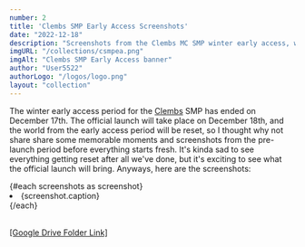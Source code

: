 ```yaml
---
number: 2
title: 'Clembs SMP Early Access Screenshots' 
date: "2022-12-18"
description: "Screenshots from the Clembs MC SMP winter early access, wanted to share them since it will be reset."
imgURL: "/collections/csmpea.png"
imgAlt: "Clembs SMP Early Access banner"
author: "User5522" 
authorLogo: "/logos/logo.png" 
layout: "collection"
---
```

<script>
	let screenshots =
		[
			{caption: "my [otter] team base coords", gDriveID: "1AWhP_Ao-_oJ1K1uabQDrIvmniWt9HQ20", imgAlt: ""},
			{caption: "Cool 1.19 cave I found", gDriveID: "1y92djFMQeoD1E_8rp8kxo6A_hzcE-lfW", imgAlt: ""},
			{caption: "My shit nether spawn", gDriveID: "1TcSIvQLq3VURqlE6skS2MKYJYq9O4z1S", imgAlt: ""},
			{caption: "Damn flying cow that got my coords leaked", gDriveID: "1OE1yy7FUbR6SY4y_F18tCwxEwkPjzZtG", imgAlt: ""},
			{caption: "Me building a pillar next to navy's huge cock monument", gDriveID: "168KHZ6kny34SoBUrxeFP6kRC05Kgcz--", imgAlt: ""},
			{caption: "Glowstone dog with a cock", gDriveID: "1hl0gvKx9f0BC5-Nb8ZKM-iCrU8MGBNzy", imgAlt: ""},
			{caption: "Cool ocean monument near spawn", gDriveID: "1vNmPPaaT3K7KdNHADZ1QlxnAKL2dDJBB", imgAlt: ""},
			{caption: "Stupid flying chicken at spawn", gDriveID: "1FWPV5YAO6_1IbaGN5yHI5Myc0OVGV5az", imgAlt: ""},
			{caption: "Crazy bugged flying pig that we got to Y100", gDriveID: "135zGYTC4CWvumuro2zUBTSHoq0z-E3un", imgAlt: ""},
			{caption: "Usered stuck on an other bugged flying pig", gDriveID: "1Ky59vMh0Kt1VscN6Ek58KzgROBuJFn3q", imgAlt: ""},
			{caption: "Rare Pic of an otter swimming and clearly not drowning", gDriveID: "14U3Ff3z1ezO5qLAvrIqrzrzM9UhaYKqM", imgAlt: ""},
			{caption: "Navy's huge cock.. monument", gDriveID: "1Deoxa4n9UF-jvt60YYRl5QsHK56JUr6-", imgAlt: ""}
		];
</script>

The winter early access period for the [Clembs](https://clembs.com) SMP has ended on December 17th.
The official launch will take place on December 18th, and the world from the early access period will be reset,
so I thought why not share share some memorable moments and screenshots from the pre-launch period before everything starts fresh.
It's kinda sad to see everything getting reset after all we've done,
but it's exciting to see what the official launch will bring.
Anyways, here are the screenshots:
<br />
<div class="grid gap-10 sm:grid-cols-2">
	{#each screenshots as screenshot}
		<li class="flex flex-col gap-2">
		{screenshot.caption}
		<img
			src="https://drive.google.com/uc?export=view&id={screenshot.gDriveID}"
			class="rounded-xl hover:scale-102 active:scale-95 duration-200"
			alt=""
			loading="lazy"
		/>
		</li>
	{/each}
</div>
<br />

[[Google Drive Folder Link]](https://drive.google.com/drive/folders/1_0dByKp8IfI53c7G-5GAhuupoUiUgKoU?usp=share_link)